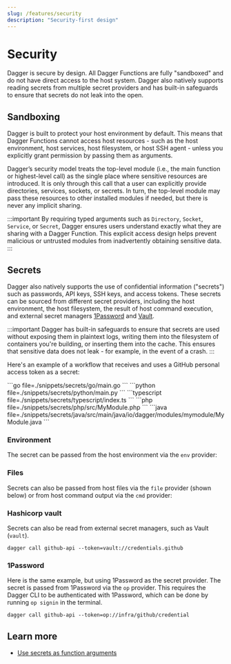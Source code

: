 ```yaml
---
slug: /features/security
description: "Security-first design"
---
```


# Security

Dagger is secure by design. All Dagger Functions are fully "sandboxed" and do not have direct access to the host system. Dagger also natively supports reading secrets from multiple secret providers and  has built-in safeguards to ensure that secrets do not leak into the open.

## Sandboxing

Dagger is built to protect your host environment by default. This means that Dagger Functions cannot access host resources - such as the host environment, host services, host filesystem, or host SSH agent - unless you explicitly grant permission by passing them as arguments.

Dagger’s security model treats the top-level module (i.e., the main function or highest-level call) as the single place where sensitive resources are introduced. It is only through this call that a user can explicitly provide directories, services, sockets, or secrets. In turn, the top-level module may pass these resources to other installed modules if needed, but there is never any implicit sharing.

:::important
By requiring typed arguments such as `Directory`, `Socket`, `Service`, or `Secret`, Dagger ensures users understand exactly what they are sharing with a Dagger Function. This explicit access design helps prevent malicious or untrusted modules from inadvertently obtaining sensitive data.
:::

## Secrets

Dagger also natively supports the use of confidential information ("secrets") such as passwords, API keys, SSH keys, and access tokens. These secrets can be sourced from different secret providers, including the host environment, the host filesystem, the result of host command execution, and external secret managers [1Password](https://1password.com/) and [Vault](https://www.hashicorp.com/products/vault).

:::important
Dagger has built-in safeguards to ensure that secrets are used without exposing them in plaintext logs, writing them into the filesystem of containers you're building, or inserting them into the cache. This ensures that sensitive data does not leak - for example, in the event of a crash.
:::

Here's an example of a workflow that receives and uses a GitHub personal access token as a secret:

<Tabs groupId="language" queryString="sdk">
<TabItem value="go" label="Go">
```go file=./snippets/secrets/go/main.go
```
</TabItem>
<TabItem value="python" label="Python">
```python file=./snippets/secrets/python/main.py
```
</TabItem>
<TabItem value="typescript" label="TypeScript">
```typescript file=./snippets/secrets/typescript/index.ts
```
</TabItem>
<TabItem value="php" label="PHP">
```php file=./snippets/secrets/php/src/MyModule.php
```
</TabItem>
<TabItem value="java" label="Java">
```java file=./snippets/secrets/java/src/main/java/io/dagger/modules/mymodule/MyModule.java
```
</TabItem>
</Tabs>

### Environment

The secret can be passed from the host environment via the `env` provider:

<VideoPlayer src="/img/current_docs/features/secrets-env.webm" alt="Secret from environment" />

### Files

Secrets can also be passed from host files via the `file` provider (shown below) or from host command output via the `cmd` provider:

<VideoPlayer src="/img/current_docs/features/secrets-file.webm" alt="Secret from file" />

### Hashicorp vault

Secrets can also be read from external secret managers, such as Vault (`vault`).

```shell
dagger call github-api --token=vault://credentials.github
```

### 1Password

Here is the same example, but using 1Password as the secret provider. The secret is passed from 1Password via the `op` provider. This requires the Dagger CLI to be authenticated with 1Password, which can be done by running `op signin` in the terminal.

```shell
dagger call github-api --token=op://infra/github/credential
```

<VideoPlayer src="/img/current_docs/features/secrets-1password.webm" alt="Secret from 1Password" />

## Learn more

- [Use secrets as function arguments](../api/arguments.mdx#secret-arguments)
